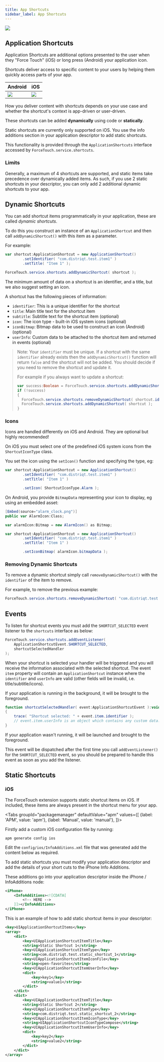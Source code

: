 ```yaml
---
title: App Shortcuts
sidebar_label: App Shortcuts
---
```



![](images/shortcuts.png)

## Application Shortcuts

Application Shortcuts are additional options presented to the user when they "Force Touch" (iOS) or long press (Android) your
application icon.

Shortcuts deliver access to specific content to your users by helping them quickly access parts of your app.

| Android                           | iOS                           |
| --------------------------------- | ----------------------------- |
| ![](images/android_shortcuts.png) | ![](images/ios_shortcuts.png) |

How you deliver content with shortcuts depends on your use case and whether the shortcut's context is app-driven or user-driven.

These shortcuts can be added **dynamically** using code or **statically**.

Static shortcuts are currently only supported on iOS. You use the info additions section in your application descriptor to add static shortcuts.

This functionality is provided through the `ApplicationShortcuts` interface accessed by `ForceTouch.service.shortcuts`.

### Limits

Generally, a maximum of 4 shortcuts are supported, and static items take precedence over
dynamically added items. As such, if you use 2 static shortcuts in your descriptor,
you can only add 2 additional dynamic shortcuts to your app.

## Dynamic Shortcuts

You can add shortcut items programmatically in your application, these are called _dynamic shortcuts_.

To do this you construct an instance of an `ApplicationShortcut` and then call `addDynamicShortcut()` with this item
as a parameter.

For example:

```actionscript
var shortcut:ApplicationShortcut = new ApplicationShortcut()
		.setIdentifier( "com.distriqt.test.item1" )
		.setTitle( "Item 1" );

ForceTouch.service.shortcuts.addDynamicShortcut( shortcut );
```

The minimum amount of data on a shortcut is an identifier, and a title, but we also suggest setting an icon.

A shortcut has the following pieces of information:

- `identifier`: This is a unique identifier for the shortcut
- `title`: Main title text for the shortcut item
- `subtitle`: Subtitle text for the shortcut item (optional)
- `icon`: The icon type - built-in iOS system icons (optional)
- `iconBitmap`: Bitmap data to be used to construct an icon (Android) (optional)
- `userInfo`: Custom data to be attached to the shortcut item and returned in events (optional)

> Note: Your `identifier` must be unique. If a shortcut with the same `identifier` already exists then the `addDynamicShortcut()` function will return `false` and the shortcut will not be added. You should decide if you need to remove the shortcut and update it.
>
> For example if you always want to update a shortcut:
>
> ```actionscript
> var success:Boolean = ForceTouch.service.shortcuts.addDynamicShortcut( shortcut );
> if (!success)
> {
> 	ForceTouch.service.shortcuts.removeDynamicShortcut( shortcut.identifier );
> 	ForceTouch.service.shortcuts.addDynamicShortcut( shortcut );
> }
> ```

### Icons

Icons are handled differently on iOS and Android. They are optional but highly recommended!

On iOS you must select one of the predefined iOS system icons from the `ShortcutIconType` class.

You set the icon using the `setIcon()` function and specifying the type, eg:

```actionscript
var shortcut:ApplicationShortcut = new ApplicationShortcut()
		.setIdentifier( "com.distriqt.test.item1" )
		.setTitle( "Item 1" )

		.setIcon( ShortcutIconType.Alarm );
```

On Android, you provide `BitmapData` representing your icon to display, eg using an embedded asset:

```actionscript
[Embed(source="alarm_clock.png")]
public var AlarmIcon:Class;

var alarmIcon:Bitmap = new AlarmIcon() as Bitmap;

var shortcut:ApplicationShortcut = new ApplicationShortcut()
		.setIdentifier( "com.distriqt.test.item1" )
		.setTitle( "Item 1" )

		.setIconBitmap( alarmIcon.bitmapData );
```

### Removing Dynamic Shortcuts

To remove a dynamic shortcut simply call `removeDynamicShortcut()` with the `identifier` of the item to remove.

For example, to remove the previous example:

```actionscript
ForceTouch.service.shortcuts.removeDynamicShortcut( "com.distriqt.test.item1" );
```

## Events

To listen for shortcut events you must add the `SHORTCUT_SELECTED` event listener to the `shortcuts` interface as below:

```actionscript
ForceTouch.service.shortcuts.addEventListener(
	ApplicationShortcutEvent.SHORTCUT_SELECTED,
	shortcutSelectedHandler
);
```

When your shortcut is selected your handler will be triggered and you will receive the information associated with the selected shortcut. The event `item` property will contain an `ApplicationShortcut` instance where the `identifier` and `userInfo` are valid (other fields will be invalid, i.e. title/subtitle/icons).

If your application is running in the background, it will be brought to the foreground.

```actionscript
function shortcutSelectedHandler( event:ApplicationShortcutEvent ):void
{
	trace( "Shortcut selected: " + event.item.identifier );
	// event.item.userInfo is an object which contains any custom data.
}
```

If your application wasn't running, it will be launched and brought to the foreground.

This event will be dispatched after the first time you call `addEventListener()` for the `SHORTCUT_SELECTED` event, so you should be prepared to handle this event as soon as you add the listener.

## Static Shortcuts

### iOS 

The ForceTouch extension supports static shortcut items on iOS.  If included, these items are always present in the shortcut menu for your app.


<Tabs
  groupId="packagemanager"
  defaultValue="apm"
  values={[
    {label: 'APM', value: 'apm'},
    {label: 'Manual', value: 'manual'},
  ]}>

  <TabItem value="apm" >

Firstly add a custom iOS configuration file by running:

```
apm generate config ios
```

Edit the `config/ios/InfoAdditions.xml` file that was generated add the content below as required.

  </TabItem>
  <TabItem value="manual" >

To add static shortcuts you must modify your application descriptor and add the details of your short cuts to the iPhone Info Additions.

These additions go into your application descriptor inside the iPhone / InfoAdditions node:

```xml
<iPhone>
	<InfoAdditions><![CDATA[
		<!-- HERE -->
	]]></InfoAdditions>
</iPhone>
```

  </TabItem>
  
</Tabs>


This is an example of how to add static shortcut items in your descriptor:

```xml
<key>UIApplicationShortcutItems</key>
<array>
	<dict>
		<key>UIApplicationShortcutItemTitle</key>
		<string>Static Shortcut 1</string>
		<key>UIApplicationShortcutItemType</key>
		<string>com.distriqt.test.static_shortcut_1</string>
		<key>UIApplicationShortcutItemIconFile</key>
		<string>open-favorites</string>
		<key>UIApplicationShortcutItemUserInfo</key>
		<dict>
			<key>key1</key>
			<string>value1</string>
		</dict>
	</dict>
	<dict>
		<key>UIApplicationShortcutItemTitle</key>
		<string>Static Shortcut 2</string>
		<key>UIApplicationShortcutItemType</key>
		<string>com.distriqt.test.static_shortcut_2</string>
		<key>UIApplicationShortcutItemIconType</key>
		<string>UIApplicationShortcutIconTypeCompose</string>
		<key>UIApplicationShortcutItemUserInfo</key>
		<dict>
			<key>key2</key>
			<string>value2</string>
		</dict>
	</dict>
</array>
```
